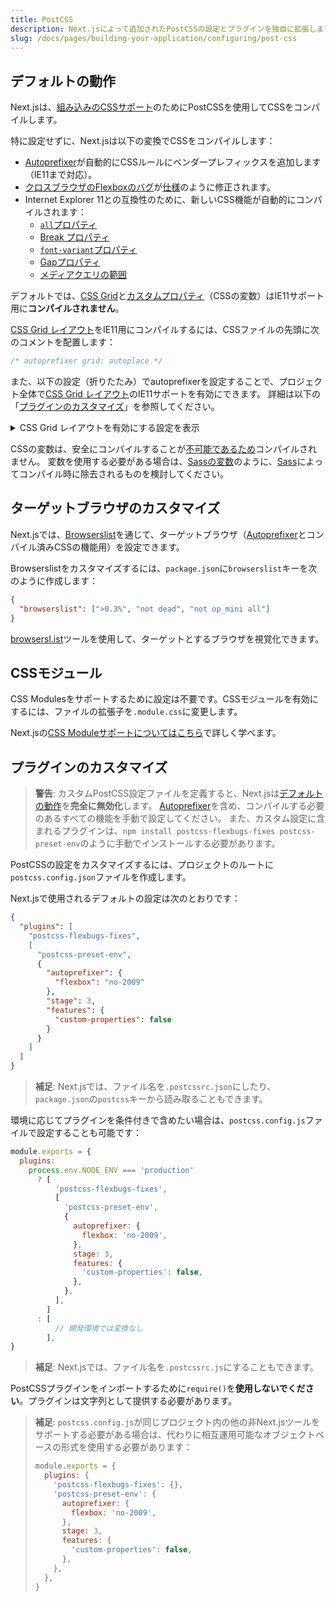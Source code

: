 ```yaml
---
title: PostCSS
description: Next.jsによって追加されたPostCSSの設定とプラグインを独自に拡張します。
slug: /docs/pages/building-your-application/configuring/post-css
---
```


## デフォルトの動作

Next.jsは、[組み込みのCSSサポート](/docs/pages/building-your-application/styling)のためにPostCSSを使用してCSSをコンパイルします。

特に設定せずに、Next.jsは以下の変換でCSSをコンパイルします：

- [Autoprefixer](https://github.com/postcss/autoprefixer)が自動的にCSSルールにベンダープレフィックスを追加します（IE11まで対応）。
- [クロスブラウザのFlexboxのバグ](https://github.com/philipwalton/flexbugs)が[仕様](https://www.w3.org/TR/css-flexbox-1/)のように修正されます。
- Internet Explorer 11との互換性のために、新しいCSS機能が自動的にコンパイルされます：
  - [`all`プロパティ](https://developer.mozilla.org/docs/Web/CSS/all)
  - [Break プロパティ](https://developer.mozilla.org/docs/Web/CSS/break-after)
  - [`font-variant`プロパティ](https://developer.mozilla.org/docs/Web/CSS/font-variant)
  - [Gapプロパティ](https://developer.mozilla.org/docs/Web/CSS/gap)
  - [メディアクエリの範囲](https://developer.mozilla.org/docs/Web/CSS/Media_Queries/Using_media_queries#Syntax_improvements_in_Level_4)

デフォルトでは、[CSS Grid](https://www.w3.org/TR/css-grid-1/)と[カスタムプロパティ](https://developer.mozilla.org/docs/Web/CSS/var)（CSSの変数）はIE11サポート用に**コンパイルされません**。

[CSS Grid レイアウト](https://developer.mozilla.org/docs/Web/CSS/grid)をIE11用にコンパイルするには、CSSファイルの先頭に次のコメントを配置します：

```css
/* autoprefixer grid: autoplace */
```

また、以下の設定（折りたたみ）でautoprefixerを設定することで、プロジェクト全体で[CSS Grid レイアウト](https://developer.mozilla.org/docs/Web/CSS/grid)のIE11サポートを有効にできます。
詳細は以下の「[プラグインのカスタマイズ](#プラグインのカスタマイズ)」を参照してください。

<details>
  <summary>CSS Grid レイアウトを有効にする設定を表示</summary>

```json filename="postcss.config.json"
{
  "plugins": [
    "postcss-flexbugs-fixes",
    [
      "postcss-preset-env",
      {
        "autoprefixer": {
          "flexbox": "no-2009",
          "grid": "autoplace"
        },
        "stage": 3,
        "features": {
          "custom-properties": false
        }
      }
    ]
  ]
}
```

</details>

CSSの変数は、安全にコンパイルすることが[不可能であるため](https://github.com/MadLittleMods/postcss-css-variables#caveats)コンパイルされません。
変数を使用する必要がある場合は、[Sassの変数](https://sass-lang.com/documentation/variables)のように、[Sass](https://sass-lang.com/)によってコンパイル時に除去されるものを検討してください。

## ターゲットブラウザのカスタマイズ

Next.jsでは、[Browserslist](https://github.com/browserslist/browserslist)を通じて、ターゲットブラウザ（[Autoprefixer](https://github.com/postcss/autoprefixer)とコンパイル済みCSSの機能用）を設定できます。

Browserslistをカスタマイズするには、`package.json`に`browserslist`キーを次のように作成します：

```json filename="package.json"
{
  "browserslist": [">0.3%", "not dead", "not op_mini all"]
}
```

[browsersl.ist](https://browsersl.ist/?q=%3E0.3%25%2C+not+ie+11%2C+not+dead%2C+not+op+mini+all)ツールを使用して、ターゲットとするブラウザを視覚化できます。

## CSSモジュール

CSS Modulesをサポートするために設定は不要です。CSSモジュールを有効にするには、ファイルの拡張子を`.module.css`に変更します。

Next.jsの[CSS Moduleサポートについてはこちら](/docs/pages/building-your-application/styling)で詳しく学べます。

## プラグインのカスタマイズ

> **警告**: カスタムPostCSS設定ファイルを定義すると、Next.jsは[デフォルトの動作](#デフォルトの動作)を**完全に無効化**します。
> [Autoprefixer](https://github.com/postcss/autoprefixer)を含め、コンパイルする必要のあるすべての機能を手動で設定してください。
> また、カスタム設定に含まれるプラグインは、`npm install postcss-flexbugs-fixes postcss-preset-env`のように手動でインストールする必要があります。

PostCSSの設定をカスタマイズするには、プロジェクトのルートに`postcss.config.json`ファイルを作成します。

Next.jsで使用されるデフォルトの設定は次のとおりです：

```json filename="postcss.config.json"
{
  "plugins": [
    "postcss-flexbugs-fixes",
    [
      "postcss-preset-env",
      {
        "autoprefixer": {
          "flexbox": "no-2009"
        },
        "stage": 3,
        "features": {
          "custom-properties": false
        }
      }
    ]
  ]
}
```

> **補足**: Next.jsでは、ファイル名を`.postcssrc.json`にしたり、`package.json`の`postcss`キーから読み取ることもできます。

環境に応じてプラグインを条件付きで含めたい場合は、`postcss.config.js`ファイルで設定することも可能です：

```js filename="postcss.config.js"
module.exports = {
  plugins:
    process.env.NODE_ENV === 'production'
      ? [
          'postcss-flexbugs-fixes',
          [
            'postcss-preset-env',
            {
              autoprefixer: {
                flexbox: 'no-2009',
              },
              stage: 3,
              features: {
                'custom-properties': false,
              },
            },
          ],
        ]
      : [
          // 開発環境では変換なし
        ],
}
```

> **補足**: Next.jsでは、ファイル名を`.postcssrc.js`にすることもできます。

PostCSSプラグインをインポートするために`require()`を**使用しないでください**。プラグインは文字列として提供する必要があります。

> **補足**: `postcss.config.js`が同じプロジェクト内の他の非Next.jsツールをサポートする必要がある場合は、代わりに相互運用可能なオブジェクトベースの形式を使用する必要があります：
>
> ```js
> module.exports = {
>   plugins: {
>     'postcss-flexbugs-fixes': {},
>     'postcss-preset-env': {
>       autoprefixer: {
>         flexbox: 'no-2009',
>       },
>       stage: 3,
>       features: {
>         'custom-properties': false,
>       },
>     },
>   },
> }
> ```
